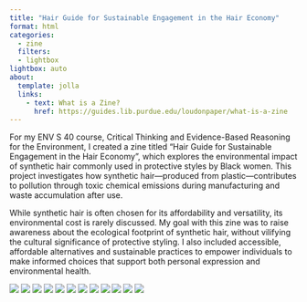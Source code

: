 ```yaml
---
title: "Hair Guide for Sustainable Engagement in the Hair Economy"
format: html
categories:
  - zine
  filters: 
  - lightbox
lightbox: auto
about:
  template: jolla
  links:
    - text: What is a Zine?
      href: https://guides.lib.purdue.edu/loudonpaper/what-is-a-zine
---
```


For my ENV S 40 course, Critical Thinking and Evidence-Based Reasoning for the Environment, I created a zine titled "Hair Guide for Sustainable Engagement in the Hair Economy ", which explores the environmental impact of synthetic hair commonly used in protective styles by Black women. This project investigates how synthetic hair—produced from plastic—contributes to pollution through toxic chemical emissions during manufacturing and waste accumulation after use.

While synthetic hair is often chosen for its affordability and versatility, its environmental cost is rarely discussed. My goal with this zine was to raise awareness about the ecological footprint of synthetic hair, without vilifying the cultural significance of protective styling. I also included accessible, affordable alternatives and sustainable practices to empower individuals to make informed choices that support both personal expression and environmental health.


::: {layout-ncol=4} 

![](media/HairZine_1.jpg)
![](media/HairZine_2.jpg)
![](media/HairZine_3.jpg)
![](media/HairZine_4.jpg)
![](media/HairZine_5.jpg)
![](media/HairZine_6.jpg)
![](media/HairZine_7.jpg)
![](media/HairZine_8.jpg)
![](media/HairZine_9.jpg)
![](media/HairZine_10.jpg)
![](media/HairZine_11.jpg)
![](media/HairZine_12.jpg)
:::


